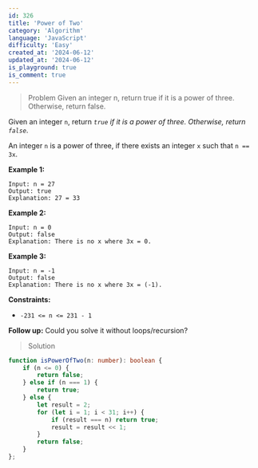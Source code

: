 ```yaml
---
id: 326
title: 'Power of Two'
category: 'Algorithm'
language: 'JavaScript'
difficulty: 'Easy'
created_at: '2024-06-12'
updated_at: '2024-06-12'
is_playground: true
is_comment: true
---
```


> Problem
Given an integer n, return true if it is a power of three. Otherwise, return false.

Given an integer `n`, return *`true` if it is a power of three. Otherwise, return `false`*.

An integer `n` is a power of three, if there exists an integer `x` such that `n == 3x`.

 

**Example 1:**

```
Input: n = 27
Output: true
Explanation: 27 = 33
```

**Example 2:**

```
Input: n = 0
Output: false
Explanation: There is no x where 3x = 0.
```

**Example 3:**

```
Input: n = -1
Output: false
Explanation: There is no x where 3x = (-1).
```

 

**Constraints:**

- `-231 <= n <= 231 - 1`

 

**Follow up:** Could you solve it without loops/recursion?



> Solution

``` typescript
function isPowerOfTwo(n: number): boolean {
    if (n <= 0) {
        return false;
    } else if (n === 1) {
        return true;
    } else {
        let result = 2;
        for (let i = 1; i < 31; i++) {
            if (result === n) return true;
            result = result << 1;
        }
        return false;
    }
};
```
